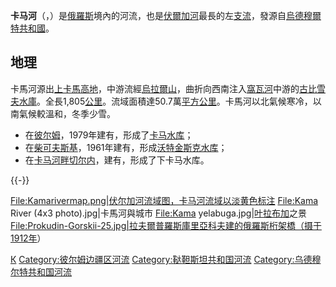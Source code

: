 {{Infobox_river
  | river_name = 卡马河
  | image_name = Perm asv2019-05 img23 Kama River.jpg
  | caption = 
  | map = Kamarivermap.png
  | origin = [[烏德穆爾特共和國|烏德穆爾特共和國]]
  | mouth = [[伏尔加河|伏尔加河]]
  | basin_countries = [[俄罗斯|俄罗斯]]
  | length = {{convert|1,805|km|mi|abbr=on}}
  | source1_elevation = {{convert|360|m|ft|abbr=on}}
  | discharge1_avg = {{convert|4,100|m3/s|cuft/s|abbr=on}}
{{convert|4,320|m3/s|cuft/s|abbr=on}}
  | basin_size = {{convert|507,000|km2|mi2|abbr=on}}
}}
'''卡马河'''（{{lang-ru|Кама}}，{{lang-tt|Чулман}}）是[[俄羅斯|俄羅斯]]境內的河流，也是[[伏爾加河|伏爾加河]]最長的左[[支流|支流]]，發源自[[烏德穆爾特共和國|烏德穆爾特共和國]]。

==地理==
卡馬河源出[[上卡馬高地|上卡馬高地]]，中游流經[[烏拉爾山|烏拉爾山]]，曲折向西南注入[[窩瓦河|窩瓦河]]中游的[[古比雪夫水庫|古比雪夫水庫]]。全長1,805[[公里|公里]]。流域面積達50.7萬[[平方公里|平方公里]]。卡馬河以北氣候寒冷，以南氣候較溫和，冬季少雪。
*在[[彼尔姆|彼尔姆]]，1979年建有{{tsl|en|Kama Hydroelectric Station|卡馬水電站}}，形成了[[卡马水库|卡马水库]]；
*在[[柴可夫斯基_(彼尔姆边疆区)|柴可夫斯基]]，1961年建有{{tsl|en|Votkinsk Hydroelectric Station|沃特金斯克水電站}}，形成[[沃特金斯克水库|沃特金斯克水库]]；
*在[[卡马河畔切尔内|卡马河畔切尔内]]，建有{{tsl|en|Nizhnekamsk Hydroelectric Station||下卡馬水電站}}，形成了下卡马水库。
{{-}}
<gallery>
File:Kamarivermap.png|伏尔加河流域图，卡马河流域以淡黄色标注
File:Kama River (4x3 photo).jpg|卡馬河與城市
File:Kama yelabuga.jpg|[[叶拉布加|叶拉布加]]之景
File:Prokudin-Gorskii-25.jpg|拉夫爾普羅斯庫里亞科夫建的俄羅斯桁架橋（摄于1912年）
</gallery>
{{Volga River}}
{{Authority control}}
[[Category:伏爾加河|К]]
[[Category:彼尔姆边疆区河流|Category:彼尔姆边疆区河流]]
[[Category:鞑靼斯坦共和国河流|Category:鞑靼斯坦共和国河流]]
[[Category:乌德穆尔特共和国河流|Category:乌德穆尔特共和国河流]]
